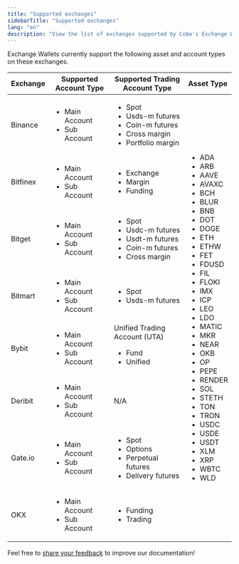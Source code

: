 ```yaml
---
title: "Supported exchanges"
sidebarTitle: "Supported exchanges"
lang: "en"
description: "View the list of exchanges supported by Cobo's Exchange Wallets and their account types."
---
```


Exchange Wallets currently support the following asset and account types on these exchanges.

<table class="four-columns">
  <thead>
    <tr>
      <th>Exchange</th>
      <th>Supported Account Type</th>
      <th>Supported Trading Account Type</th>
      <th>Asset Type</th>
    </tr>
  </thead>
  <tbody>
    <tr>
      <td>Binance</td>
      <td>
        <ul>
          <li>Main Account</li>
          <li>Sub Account</li>
        </ul>
      </td>
      <td>
        <ul>
          <li>Spot</li>
          <li>Usds-m futures</li>
          <li>Coin-m futures</li>
          <li>Cross margin</li>
          <li>Portfolio margin</li>
        </ul>
      </td>
      <td rowspan="8">
        <ul>
          <li>ADA</li>
          <li>ARB</li>
          <li>AAVE</li>
          <li>AVAXC</li>
          <li>BCH</li>
          <li>BLUR</li>
          <li>BNB</li>
          <li>DOT</li>
          <li>DOGE</li>
          <li>ETH</li>
          <li>ETHW</li>
          <li>FET</li>
          <li>FDUSD</li>
          <li>FIL</li>
          <li>FLOKI</li>
          <li>IMX</li>
          <li>ICP</li>
          <li>LEO</li>
          <li>LDO</li>
          <li>MATIC</li>
          <li>MKR</li>
          <li>NEAR</li>
          <li>OKB</li>
          <li>OP</li>
          <li>PEPE</li>
          <li>RENDER</li>
          <li>SOL</li>
          <li>STETH</li>
          <li>TON</li>
          <li>TRON</li>
          <li>USDC</li>
          <li>USDE</li>
          <li>USDT</li>
          <li>XLM</li>
          <li>XRP</li>
          <li>WBTC</li>
          <li>WLD</li>
        </ul>
      </td>
    </tr>
    <tr>
      <td>Bitfinex</td>
      <td>
        <ul>
          <li>Main Account</li>
          <li>Sub Account</li>
        </ul>
      </td>
      <td>
        <ul>
          <li>Exchange</li>
          <li>Margin</li>
          <li>Funding</li>
        </ul>
      </td>
    </tr>
    <tr>
      <td>Bitget</td>
      <td>
        <ul>
          <li>Main Account</li>
          <li>Sub Account</li>
        </ul>
      </td>
      <td>
        <ul>
          <li>Spot</li>
          <li>Usdc-m futures</li>
          <li>Usdt-m futures</li>
          <li>Coin-m futures</li>
          <li>Cross margin</li>
        </ul>
      </td>
    </tr>
    <tr>
      <td>Bitmart</td>
      <td>
        <ul>
          <li>Main Account</li>
          <li>Sub Account</li>
        </ul>
      </td>
      <td>
        <ul>
          <li>Spot</li>
          <li>Usds-m futures</li>
        </ul>
      </td>
    </tr>
    <tr>
      <td>Bybit</td>
      <td>
        <ul>
          <li>Main Account</li>
          <li>Sub Account</li>
        </ul>
      </td>
      <td>
        Unified Trading Account (UTA)
            <ul>
              <li>Fund</li>
              <li>Unified</li>
            </ul>
      </td>
    </tr>
    <tr>
      <td>Deribit</td>
      <td>
        <ul>
          <li>Main Account</li>
          <li>Sub Account</li>
        </ul>
      </td>
      <td>N/A</td>
    </tr>
    <tr>
      <td>Gate.io</td>
      <td>
        <ul>
          <li>Main Account</li>
          <li>Sub Account</li>
        </ul>
      </td>
      <td>
        <ul>
          <li>Spot</li>
          <li>Options</li>
          <li>Perpetual futures</li>
          <li>Delivery futures</li>
        </ul>
      </td>
    </tr>
    <tr>
      <td>OKX</td>
      <td>
        <ul>
          <li>Main Account</li>
          <li>Sub Account</li>
        </ul>
      </td>
      <td>
        <ul>
          <li>Funding</li>
          <li>Trading</li>
        </ul>
      </td>
    </tr>
  </tbody>
</table>






<Tip>Feel free to [share your feedback](https://forms.zohopublic.com/cobo/form/DocumentFeedbackForm/formperma/QvLOhxJv1_JMsJ-1dleZ8Itb_7rzN-LtgvsDdxosoVI?referrername=manuals) to improve our documentation!</Tip>

